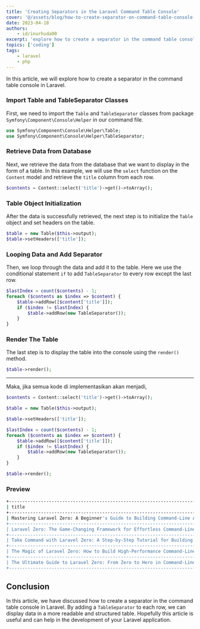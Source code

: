 ```yaml
---
title: 'Creating Separators in the Laravel Command Table Console'
cover: '@/assets/blog/how-to-create-separator-on-command-table-console-laravel.jpg'
date: 2023-04-18
authors:
    - id/inurhuda00
excerpt: 'explore how to create a separator in the command table console in Laravel'
topics: ['coding']
tags:
    - laravel
    - php
---
```


In this article, we will explore how to create a separator in the command table console in Laravel.

### Import Table and TableSeparator Classes

First, we need to import the `Table` and `TableSeparator` classes from package `Symfony\Component\Console\Helper` in our command file.

```php
use Symfony\Component\Console\Helper\Table;
use Symfony\Component\Console\Helper\TableSeparator;
```

### Retrieve Data from Database

Next, we retrieve the data from the database that we want to display in the form of a table. In this example, we will use the `select` function on the `Content` model and retrieve the `title` column from each row.

```php
$contents = Content::select('title')->get()->toArray();
```

### Table Object Initialization

After the data is successfully retrieved, the next step is to initialize the `Table` object and set headers on the table.

```php
$table = new Table($this->output);
$table->setHeaders(['title']);
```

### Looping Data and Add Separator

Then, we loop through the data and add it to the table. Here we use the conditional statement `if` to add `TableSeparator` to every row except the last row.

```php
$lastIndex = count($contents) - 1;
foreach ($contents as $index => $content) {
    $table->addRow([$content['title']]);
    if ($index != $lastIndex) {
        $table->addRow(new TableSeparator());
    }
}
```

### Render The Table

The last step is to display the table into the console using the `render()` method.

```php
$table->render();
```

---

Maka, jika semua kode di implementasikan akan menjadi,

```php
$contents = Content::select('title')->get()->toArray();

$table = new Table($this->output);

$table->setHeaders(['title']);

$lastIndex = count($contents) - 1;
foreach ($contents as $index => $content) {
    $table->addRow([$content['title']]);
    if ($index != $lastIndex) {
        $table->addRow(new TableSeparator());
    }
}

$table->render();
```

### Preview

```bash
+-------------------------------------------------------------------------------------+
| title                                                                               |
+-------------------------------------------------------------------------------------+
| Mastering Laravel Zero: A Beginner's Guide to Building Command-Line Applications    |
+-------------------------------------------------------------------------------------+
| Laravel Zero: The Game-Changing Framework for Effortless Command-Line Development   |
+-------------------------------------------------------------------------------------+
| Take Command with Laravel Zero: A Step-by-Step Tutorial for Building Powerful CLIs  |
+-------------------------------------------------------------------------------------+
| The Magic of Laravel Zero: How to Build High-Performance Command-Line Applications  |
+-------------------------------------------------------------------------------------+
| The Ultimate Guide to Laravel Zero: From Zero to Hero in Command-Line Development   |
+-------------------------------------------------------------------------------------+

```

## Conclusion

In this article, we have discussed how to create a separator in the command table console in Laravel. By adding a `TableSeparator` to each row, we can display data in a more readable and structured table. Hopefully this article is useful and can help in the development of your Laravel application.
